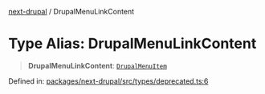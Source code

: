[next-drupal](../globals.mdx) / DrupalMenuLinkContent

# Type Alias: DrupalMenuLinkContent

> **DrupalMenuLinkContent**: [`DrupalMenuItem`](../interfaces/DrupalMenuItem.mdx)

Defined in: [packages/next-drupal/src/types/deprecated.ts:6](https://github.com/chapter-three/next-drupal/blob/b814feb907442ea504825c35810c973aeb865442/packages/next-drupal/src/types/deprecated.ts#L6)
